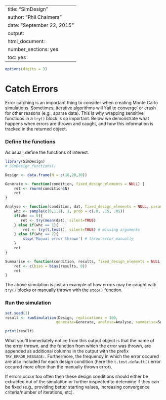 %\VignetteIndexEntry{SimDesign}
%\VignetteEngine{knitr::knitr}
---
title: "SimDesign"
author: "Phil Chalmers"
date: "September 22, 2015"
output:
  html_document:
    number_sections: yes
    toc: yes
---

```r
options(digits = 3)
```

# Catch Errors

Error catching is an important thing to consider when creating Monte Carlo simulations. Sometimes, iterative algorithms will 'fail to converge' or crash for other reasons (e.g., sparse data). This is why wrapping sensitive functions in a `try()` block is so important. Below we demonstrate what happens when errors are thrown and caught, and how this information is tracked in the returned object.

### Define the functions

As usual, define the functions of interest. 

```r
library(SimDesign)
# SimDesign_functions()

Design <- data.frame(N = c(10,20,30))
```

```r
Generate <- function(condition, fixed_design_elements = NULL) {
    ret <- rnorm(condition$N)    
    ret
}

Analyse <- function(condition, dat, fixed_design_elements = NULL, parameters = NULL) {
    whc <- sample(c(0,1,2), 1, prob = c(.8, .15, .05))
    if(whc == 0){
       ret <- try(mean(dat), silent=TRUE)
    } else if(whc == 1){
        ret <- try(t.test(), silent=TRUE) # missing arguments
    } else if(whc == 2){
        stop('Manual error thrown') # throw error manually
    }
    ret
}

Summarise <- function(condition, results, fixed_design_elements = NULL, parameters_list = NULL) {
    ret <- c(bias = bias(results, 0))
    ret
}
```

The above simulation is just an example of how errors may be caught with `try()` blocks or manually thrown with the `stop()` function. 

### Run the simulation

```r
set.seed(1)
result <- runSimulation(Design, replications = 100, 
                       generate=Generate, analyse=Analyse, summarise=Summarise)
```

```r
print(result)
```

What you'll immediately notice from this output object is that the name of the error thrown, and the function from which the error was thrown, are appended as additional columns in the output with the prefix `TRY_ERROR_MESSAGE: `. Furthermore, the frequency in which the error occured are also included for each design condition (here the `t.test.default()` error occured more often than the manually thrown error). 

If errors occur too often then these design conditions should either be extracted out of the simulation or further inspected to determine if they can be fixed (e.g., providing better starting values, increasing convergence criteria/number of iterations, etc). 